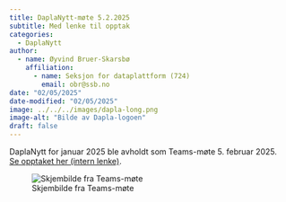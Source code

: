 ```yaml
---
title: DaplaNytt-møte 5.2.2025
subtitle: Med lenke til opptak 
categories:
  - DaplaNytt
author:
  - name: Øyvind Bruer-Skarsbø
    affiliation: 
      - name: Seksjon for dataplattform (724)
        email: obr@ssb.no
date: "02/05/2025"
date-modified: "02/05/2025"
image: ../../../images/dapla-long.png
image-alt: "Bilde av Dapla-logoen"
draft: false
---
```


DaplaNytt for januar 2025 ble avholdt som Teams-møte 5. februar 2025.  
[Se opptaket her (intern lenke)](https://engage.cloud.microsoft/main/org/ssb.no/threads/eyJfdHlwZSI6IlRocmVhZCIsImlkIjoiMzE4NDAzODMyNTY0OTQwOCJ9?trk_copy_link=V2).

![Skjembilde fra Teams-møte](./daplanytt-jan25.png)